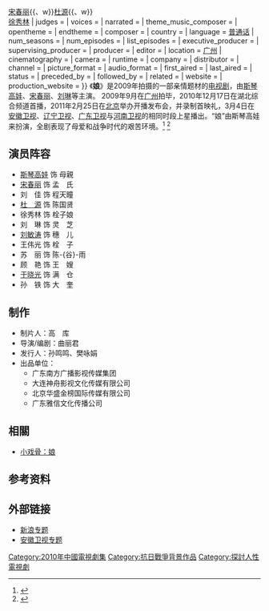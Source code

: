 {{otheruses|母親 (消歧義)}}
{{Infobox Television
| show_name            = 娘
| original_name        = 
| image                = 
| caption              = 
| show_name_2          = 
| genre                = [[电视剧|电视剧]]
| format               = 
| creator              = 
| developer            = 
| writer               =
| director             = [[曲丽君|曲丽君]]
| creative_director    = 
| presenter            = 
| starring             = [[斯琴高娃|斯琴高娃]]{{、w}}[[宋春丽|宋春丽]]{{、w}}[[杜源_(演员)|杜源]]{{、w}}<br>[[徐秀林|徐秀林]]
| judges               = 
| voices               = 
| narrated             = 
| theme_music_composer = 
| opentheme            = 
| endtheme             = 
| composer             = 
| country              = {{CHN}}
| language             = [[普通话|普通话]]
| num_seasons          =
| num_episodes         = 
| list_episodes        = 
| executive_producer   = 
| supervising_producer = 
| producer             = 
| editor               = 
| location             = [[广州|广州]]
| cinematography       = 
| camera               = 
| runtime              = 
| company              = 
| distributor          = 
| channel              = {{nowrap|{{CHN}} [[安徽卫视|安徽]]、[[辽宁卫视|辽宁]]、[[广东卫视|广东]]、<BR>[[河南卫视|河南卫视]]}}
| picture_format       = 
| audio_format         = 
| first_aired          = {{start date|2011|3|4}}
| last_aired           =
| status               = 
| preceded_by          = 
| followed_by          = 
| related              = 
| website              = 
| production_website   = 
}}
《'''娘'''》是2009年拍摄的一部亲情题材的[[电视剧|电视剧]]，由[[斯琴高娃|斯琴高娃]]、[[宋春丽|宋春丽]]、[[刘琳|刘琳]]等主演。 2009年9月在[[广州|广州]]拍毕，2010年12月17日在湖北综合频道首播，2011年2月25日在[[北京|北京]]举办开播发布会，并录制首映礼，3月4日在[[安徽卫视|安徽卫视]]、[[辽宁卫视|辽宁卫视]]、[[广东卫视|广东卫视]]与[[河南卫视|河南卫视]]的相同时段上星播出。“娘”由斯琴高娃来扮演，全剧表现了母爱和战争时代的艰苦环境。<ref>{{cite web|author=新浪娱乐|title=斯琴高娃新剧《娘》12月17日地面首播|url=http://ent.sina.com.cn/v/m/2010-12-10/15333173750.shtml|accessdate=2011-02-26|date=2010年12月10日|archive-date=2019-06-12|archive-url=https://web.archive.org/web/20190612155229/http://ent.sina.com.cn/v/m/2010-12-10/15333173750.shtml|dead-url=no}}</ref> <ref>{{cite web|author=石家庄新闻网——燕赵晚报|title=看斯琴高娃如何当“娘”|url=http://roll.sohu.com/20110226/n303653081.shtml|publisher=搜狐资讯|accessdate=2011-02-26|archive-date=2019-06-04|archive-url=https://web.archive.org/web/20190604223923/http://roll.sohu.com/20110226/n303653081.shtml|dead-url=no}}</ref>

== 演员阵容== 
*[[斯琴高娃|斯琴高娃]] 饰 母親
*[[宋春丽|宋春丽]] 饰 孟　氏
*刘　佳 饰 程天瞳
*[[杜源_(演员)|杜　源]] 饰 陈国贤
*徐秀林 饰 栓子娘
*刘　琳 饰 灵　芝
*[[刘敏涛|刘敏涛]] 饰 穗　儿
*王伟光 饰 栓　子
*苏　丽 饰 陈-{谷}-雨
*顾　艳 饰 王　嫂
*[[于晓光|于晓光]] 饰 满　仓
*孙　铁 饰 大　奎

== 制作 ==
*制片人：高　库
*导演/编剧：曲丽君
*发行人：孙鸣鸣、樊咏娟
*出品单位：
**广东南方广播影视传媒集团
**大连神舟影视文化传媒有限公司
**北京华盛金榜国际传媒有限公司
**广东雅信文化传播公司

==相關==
*[[小戏骨|小戏骨：娘]]

==参考资料==
{{reflist}}

==外部链接==
*[http://ent.sina.com.cn/f/v/niang/ 新浪专题]{{Wayback|url=http://ent.sina.com.cn/f/v/niang/ |date=20201003213614 }}
*[https://web.archive.org/web/20110227041901/http://www.ahtv.cn/Sp/11niang/index.shtml 安徽卫视专题]

{{電視節目的變遷
|電視台={{CHNML}} [[安徽卫视|安徽卫视]]
|播放檔次= [[海豚第一剧场|海豚第一剧场]] 19:31-21:20 
|上一節目=[[夏家三千金|夏家三千金/爱情真善美]]<br> （2011.01.22 - 2011.03.04）
|節目名稱= 娘 <br>（2011.03.05 - 2011.03.20）
|下一節目= [[再见艳阳天_(2009年电视剧)|再见艳阳天]]<br />（2011.03.21 - 2011.04.03）
}}
{{DEFAULTSORT:Niang娘}}
{{安徽卫视电视剧}}
[[Category:2010年中國電視劇集|Category:2010年中國電視劇集]]
[[Category:抗日戰爭背景作品|Category:抗日戰爭背景作品]]
[[Category:探討人性電視劇|Category:探討人性電視劇]]